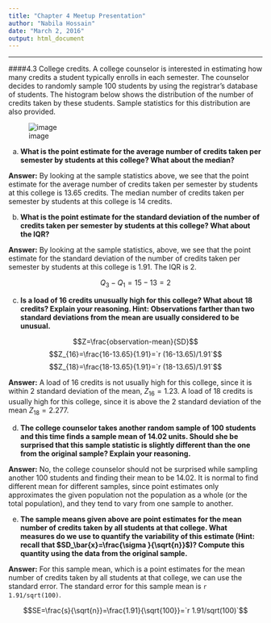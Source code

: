 ```yaml
---
title: "Chapter 4 Meetup Presentation"
author: "Nabila Hossain"
date: "March 2, 2016"
output: html_document
---
```


***

####4.3 College credits. A college counselor is interested in estimating how many credits a student typically enrolls in each semester. The counselor decides to randomly sample 100 students by using the registrar's database of students. The histogram below shows the distribution of the number of credits taken by these students. Sample statistics for this distribution are also provided.

![image](https://raw.githubusercontent.com/nabilahossain/Class-DATA606/master/Presentation/Question%204.3%20OS3ed.png)  

(a) __What is the point estimate for the average number of credits taken per semester by students at this college? What about the median?__

__Answer:__ By looking at the sample statistics above, we see that the point estimate for the average number of credits taken per semester by students at this college is 13.65 credits. The median number of credits taken per semester by students at this college is 14 credits.

(b) __What is the point estimate for the standard deviation of the number of credits taken per semester by students at this college? What about the IQR?__

__Answer:__ By looking at the sample statistics, above, we see that the point estimate for the standard deviation of the number of credits taken per semester by students at this college is 1.91. The IQR is 2.

$$Q_3-Q_1=15-13=2$$


(c) __Is a load of 16 credits unusually high for this college? What about 18 credits? Explain your reasoning. Hint: Observations farther than two standard deviations from the mean are usually considered to be unusual.__

$$Z=\frac{observation-mean}{SD}$$
$$Z_{16}=\frac{16-13.65}{1.91}=`r (16-13.65)/1.91`$$
$$Z_{18}=\frac{18-13.65}{1.91}=`r (18-13.65)/1.91`$$

__Answer:__ A load of 16 credits is not usually high for this college, since it is within 2 standard deviation of the mean, $Z_{16}=1.23$. A load of 18 credits is usually high for this college, since it is above the 2 standard deviation of the mean $Z_{18}=2.277$.

(d) __The college counselor takes another random sample of 100 students and this time finds a sample mean of 14.02 units. Should she be surprised that this sample statistic is slightly different than the one from the original sample? Explain your reasoning.__ 

__Answer:__ No, the college counselor should not be surprised while sampling another 100 students and finding their mean to be 14.02. It is normal to find different mean for different samples, since point estimates only approximates the given population not the population as a whole (or the total population), and they tend to vary from one sample to another.

(e) __The sample means given above are point estimates for the mean number of credits taken by all students at that college. What measures do we use to quantify the variability of this estimate (Hint: recall that $SD_\bar{x}=\frac{\sigma }{\sqrt{n}}$)? Compute this quantity using the data from the original sample.__

__Answer:__ For this sample mean, which is a point estimates for the mean number of credits taken by all students at that college, we can use the standard error. The standard error for this sample mean is `r 1.91/sqrt(100)`.

$$SE=\frac{s}{\sqrt{n}}=\frac{1.91}{\sqrt{100}}=`r 1.91/sqrt(100)`$$




